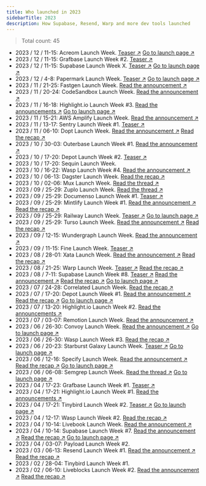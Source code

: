 ```yaml
---
title: Who launched in 2023
sidebarTitle: 2023
description: How Supabase, Resend, Warp and more dev tools launched
---
```


> Total count: 45

- 2023 / 12 / 11-15: Acreom Launch Week. [Teaser ↗︎](https://x.com/acreom/status/1714641168120582429) [Go to launch page ↗︎](https://acreom.com/dev-week)
- 2023 / 12 / 11-15: Grafbase Launch Week #2. [Teaser ↗︎](https://twitter.com/grafbase/status/1730144897351483602)
- 2023 / 12 / 11-15: Supabase Launch Week X. [Teaser ↗︎](https://x.com/supabase/status/1721597859559010811) [Go to launch page ↗︎](https://supabase.com/launch-week/x)
- 2023 / 12 / 4-8: Papermark Launch Week. [Teaser ↗︎](https://x.com/papermarkio/status/1727354363285496153) [Go to launch page ↗︎](https://www.papermark.io/launch-week)
- 2023 / 11 / 21-25: Fastgen Launch Week. [Read the announcement ↗︎](https://x.com/FastgenHQ/status/1726753060867731468)
- 2023 / 11 / 20-24: CodeSandbox Launch Week. [Read the announcement ↗︎](https://codesandbox.io/blog/codesandbox-launch-week)
- 2023 / 11 / 16-18: Highlight.io Launch Week #3. [Read the announcements ↗︎](https://www.highlight.io/blog/tag/launch-week-3) [Go to launch page ↗︎](https://www.highlight.io/launch/week-3)
- 2023 / 11 / 15-21: AWS Amplify Launch Week. [Read the announcement ↗︎](https://aws.amazon.com/blogs/mobile/join-us-for-a-week-of-aws-amplify-launches/)
- 2023 / 11 / 13-17: Sentry Launch Week #1. [Teaser ↗︎](https://x.com/getsentry/status/1721662133727789565)
- 2023 / 11 / 06-10: Dopt Launch Week. [Read the announcement ↗︎](https://x.com/doptcom/status/1716866300730093736) [Read the recap ↗︎](https://blog.dopt.com/nov-2023-launch-week)
- 2023 / 10 / 30-03: Outerbase Launch Week #1. [Read the announcement ↗︎](https://x.com/outerbase/status/1719053301407203755)
- 2023 / 10 / 17-20: Depot Launch Week #2. [Teaser ↗︎](https://x.com/kylegalbraith/status/1701595820272042371)
- 2023 / 10 / 17-20: Sequin Launch Week.
- 2023 / 10 / 16-22: Wasp Launch Week #4. [Read the announcement ↗︎](https://wasp-lang.dev/blog/2023/10/13/wasp-launch-week-four)
- 2023 / 10 / 06-13: Dagster Launch Week. [Read the recap ↗︎](https://dagster.io/events/dagster-launch-week-oct-2023)
- 2023 / 10 / 02-06: Mux Launch Week. [Read the thread ↗︎](https://x.com/MuxHQ/status/1708940798891299061)
- 2023 / 09 / 25-29: Zuplo Launch Week. [Read the thread ↗︎](https://x.com/zuplo/status/1706318614788256088)
- 2023 / 09 / 25-29: Documenso Launch Week #1. [Teaser ↗︎](https://x.com/documenso/status/1705175181545849001)
- 2023 / 09 / 25-29: Mintlify Launch Week #1. [Read the announcement ↗︎](https://x.com/mintlify/status/1706326969472962641) [Read the recap ↗︎](https://mintlify.com/blog/launch-week-wrapup)
- 2023 / 09 / 25-29: Railway Launch Week. [Teaser ↗︎](https://x.com/Railway/status/1704959789716119858?s=20) [Go to launch page ↗︎](https://railway.app/launch-week-01)
- 2023 / 09 / 25-29: Turso Launch Week. [Read the announcement ↗︎](https://x.com/tursodatabase/status/1701687743842062622) [Read the recap ↗︎](https://blog.turso.tech/turso-launch-week-accelerates-growth-nets-1-5k-new-users-in-7-days-2829ed781dc2)
- 2023 / 09 / 12-15: Wundergraph Launch Week. [Read the announcement ↗︎](https://x.com/wundergraphcom/status/1701219048082813035)
- 2023 / 09 / 11-15: Fine Launch Week. [Teaser ↗︎](https://twitter.com/thisisfinedev/status/1700788560859738280)
- 2023 / 08 / 28-01: Xata Launch Week. [Read the announcement ↗︎](https://twitter.com/xata/status/1696162078619320452) [Read the recap ↗︎](https://twitter.com/xata/status/1697942269574189238)
- 2023 / 08 / 21-25: Warp Launch Week. [Teaser ↗︎](https://twitter.com/warpdotdev/status/1693631866580922447) [Read the recap ↗︎](https://www.warp.dev/blog/shippable-innovation-how-one-hack-week-produced-five-ready-to-launch-features)
- 2023 / 08 / 7-11: Supabase Launch Week #8. [Teaser ↗︎](https://twitter.com/supabase/status/1677283789582598145) [Read the announcement ↗︎](https://twitter.com/supabase/status/1683818718831185920?s=20) [Read the recap ↗︎](https://twitter.com/supabase/status/1691043574488473600) [Go to launch page ↗︎](https://supabase.com/launch-week/8)
- 2023 / 07 / 24-28: Correlated Launch Week. [Read the recap ↗︎](https://www.getcorrelated.com/blog/correlated-launch-week-1-recap)
- 2023 / 07 / 17-20: Depot Launch Week #1. [Read the announcement ↗︎](https://twitter.com/depotdev/status/1680940913059667968) [Read the recap ↗︎](https://depot.dev/blog/drop-week-01) [Go to launch page ↗︎](https://depot.dev/drop-week/01)
- 2023 / 07 / 13-20: Highlight.io Launch Week #2. [Read the announcements ↗︎](https://www.highlight.io/blog/tag/launch-week-2)
- 2023 / 07 / 03-07: Remotion Launch Week. [Read the announcement ↗︎](https://twitter.com/Remotion/status/1673336847768903685)
- 2023 / 06 / 26-30: Convoy Launch Week. [Read the announcement ↗︎](https://www.getconvoy.io/blog/convoy-launch-week) [Go to launch page ↗︎](https://web.archive.org/web/20230619112856/https://launchweek.getconvoy.io/)
- 2023 / 06 / 26-30: Wasp Launch Week #3. [Read the recap ↗︎](https://wasp-lang.dev/blog/2023/06/22/wasp-launch-week-three)
- 2023 / 06 / 20-23: Starburst Galaxy Launch Week. [Teaser ↗︎](https://x.com/starburstdata/status/1668616246726672384) [Go to launch page ↗︎](https://www.starburst.io/launch-week/)
- 2023 / 06 / 12-16: Specify Launch Week. [Read the announcement ↗︎](https://x.com/specifyapp/status/1666069047048282112) [Read the recap ↗︎](https://specifyapp.com/blog/launch-week-1-wrap-up) [Go to launch page ↗︎](https://specifyapp.com/launchweek)
- 2023 / 06 / 06-08: Semgrep Launch Week. [Read the thread ↗︎](https://x.com/semgrep/status/1666135556353581057) [Go to launch page ↗︎](https://semgrep.dev/resources/launch-week/)
- 2023 / 04 / 17-23: Grafbase Launch Week #1. [Teaser ↗︎](https://twitter.com/grafbase/status/1640439800338456586)
- 2023 / 04 / 17-21: Highlight.io Launch Week #1. [Read the announcements ↗︎](https://www.highlight.io/blog/tag/launch-week-1)
- 2023 / 04 / 17-21: Tinybird Launch Week #2. [Teaser ↗︎](https://twitter.com/tinybirdco/status/1645443033163259905) [Go to launch page ↗︎](https://www.tinybird.co/launch-week)
- 2023 / 04 / 12-17: Wasp Launch Week #2. [Read the recap ↗︎](https://wasp-lang.dev/blog/2023/04/11/wasp-launch-week-two)
- 2023 / 04 / 10-14: Livebook Launch Week. [Read the announcement ↗︎](https://twitter.com/livebookdev/status/1644414219390005248)
- 2023 / 04 / 10-14: Supabase Launch Week #7. [Read the announcement ↗︎](https://twitter.com/supabase/status/1644388184413949952) [Read the recap ↗︎](https://supabase.com/launch-week) [Go to launch page ↗︎](https://supabase.com/launch-week/7)
- 2023 / 04 / 03-07: Payload Launch Week #2.
- 2023 / 03 / 06-13: Resend Launch Week #1. [Read the announcement ↗︎](https://twitter.com/resendlabs/status/1631311901140582400) [Read the recap ↗︎](https://resend.com/blog/launch-week-1-wrap-up)
- 2023 / 02 / 28-04: Tinybird Launch Week #1.
- 2023 / 02 / 06-10: Liveblocks Launch Week #2. [Read the announcement ↗︎](https://twitter.com/liveblocks/status/1620422958719315968) [Read the recap ↗︎](https://liveblocks.io/blog/launch-week-2-wrap-up)
